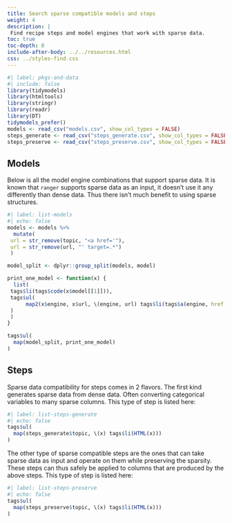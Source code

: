 ```yaml
---
title: Search sparse compatible models and steps
weight: 4
description: | 
 Find recipe steps and model engines that work with sparse data.
toc: true
toc-depth: 0
include-after-body: ../../resources.html
css: ../styles-find.css
---
```


```r
#| label: pkgs-and-data
#| include: false
library(tidymodels)
library(htmltools)
library(stringr)
library(readr)
library(DT)
tidymodels_prefer()
models <- read_csv("models.csv", show_col_types = FALSE)
steps_generate <- read_csv("steps_generate.csv", show_col_types = FALSE)
steps_preserve <- read_csv("steps_preserve.csv", show_col_types = FALSE)
```

## Models

Below is all the model engine combinations that support sparse data. It is known that `ranger` supports sparse data as an input, it doesn’t use it any differently than dense data. Thus there isn't much benefit to using sparse structures.

```r
#| label: list-models
#| echo: false
models <- models %>%
  mutate(
 url = str_remove(topic, "<a href='"),
 url = str_remove(url, "' target=.*")
 )

model_split <- dplyr::group_split(models, model)

print_one_model <- function(x) {
  list(
 tags$li(tags$code(x$model[[1]])),
 tags$ul(
      map2(x$engine, x$url, \(engine, url) tags$li(tags$a(engine, href = url)))
 )
 )
}

tags$ul(
  map(model_split, print_one_model)
)
```

## Steps

Sparse data compatibility for steps comes in 2 flavors. The first kind generates sparse data from dense data. Often converting categorical variables to many sparse columns. This type of step is listed here:

```r
#| label: list-steps-generate
#| echo: false
tags$ul(
  map(steps_generate$topic, \(x) tags$li(HTML(x)))
)
```

The other type of sparse compatible steps are the ones that can take sparse data as input and operate on them while preserving the sparsity. These steps can thus safely be applied to columns that are produced by the above steps. This type of step is listed here:

```r
#| label: list-steps-preserve
#| echo: false
tags$ul(
  map(steps_preserve$topic, \(x) tags$li(HTML(x)))
)
```
